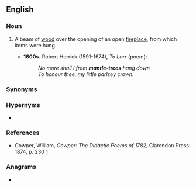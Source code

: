 {{also|mantletree}}
==English==

===Noun===
{{en-noun}}

# {{lb|en|archaic}} A beam of [[wood]] over the opening of an open [[fireplace]], from which items were hung.
#* '''1600s.''' Robert Herrick (1591-1674), ''To Larr'' (poem):
#*: ''No more shall I from '''mantle-trees''' hang down''
#*: ''To honour thee, my little parlsey crown.''

===Synonyms===
{{syn2
|chambranle
|mantle
|lang=en}}

===Hypernyms===
* {{l|en|tree}}

===References===
* Cowper, William, ''Cowper: The Didactic Poems of 1782'', Clarendon Press: 1874, p. 230 [http://books.google.com/books?id=GyJLAAAAMAAJ&pg=PA230&dq=mantle-tree&ei=udxMR7ToNZrutAOStZjkBg]

===Anagrams===
* {{anagrams|en|manteltree}}